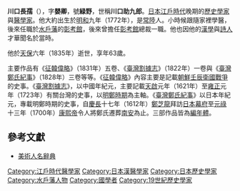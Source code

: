 {{Japanese
| japanese = 川口 長孺
| kana = かわぐち ちょうじゅ
| romaji = Kawaguchi Choju
}}
'''川口長孺'''（{{bd|1772年||1835年|catIdx=K}}），字'''嬰卿'''，號'''緑野'''，世稱'''川口助九郎'''。[[日本|日本]][[江戶時代|江戶時代]]晚期的[[歷史學家|歷史學家]]與[[醫學家|醫學家]]。他大約出生於[[明和_(年號)|明和]]九年（1772年），是[[常陸|常陸]]人。小時候跟隨家裡學醫，後來任職於[[水戶藩|水戶藩]]的[[彰考館|彰考館]]，後來曾擔任[[彰考館|彰考館]]總裁一職。他也因他的[[漢學|漢學]]與[[詩人|詩人]]才華聞名於當時。

他於[[天保_(日本)|天保]]六年（1835年）逝世，享年63歲。

主要作品有《[[征韓偉略|征韓偉略]]》（1831年）五卷、《[[臺灣割據志|臺灣割據志]]》（1822年）一卷與《[[臺灣鄭氏紀事|臺灣鄭氏紀事]]》（1828年）三卷等等。《[[征韓偉略|征韓偉略]]》內容主要是記載[[朝鮮壬辰衛國戰爭|朝鮮壬辰衛國戰爭]]的史事。《[[臺灣割據志|臺灣割據志]]》，以中國年紀元，主要記載[[天啟|天啟]]元年（1621年）至[[雍正|雍正]]元年（1723年）有關台灣的史事，以[[明鄭時期|明鄭時期]]為主軸。《[[臺灣鄭氏紀事|臺灣鄭氏紀事]]》以日本年紀元，專載明鄭時期的史事，自[[慶長|慶長]]十七年（1612年）[[鄭芝龍|鄭芝龍]]拜訪[[日本|日本]][[幕府|幕府]]至[[元祿|元祿]]十三年（1700年）[[康熙帝|康熙帝]]令人將鄭氏遷葬[[南安|南安]]為止。三部作品皆為[[編年體|編年體]]。

==參考文獻==
*{{ja icon}}[https://web.archive.org/web/20050526191202/http://www.shibunkaku.co.jp/biography/search_biography_aiu.php?key=ka&s=340 美術人名辭典]

{{Japan-academic-bio-stub}}
{{normdaten}}
{{DEFAULTSORT:kawaguchi chouju}}
[[Category:江戶時代醫學家|Category:江戶時代醫學家]]
[[Category:日本漢醫學家|Category:日本漢醫學家]]
[[Category:日本歷史學家|Category:日本歷史學家]]
[[Category:水戶藩人物|Category:水戶藩人物]]
[[Category:國學者|Category:國學者]]
[[Category:19世紀歷史學家|Category:19世紀歷史學家]]